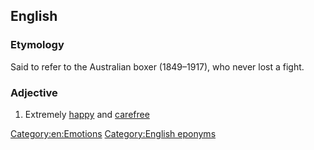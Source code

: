 ==English==

===Etymology===
Said to refer to the Australian boxer {{w|Larry Foley}} (1849–1917), who never lost a fight.

===Adjective===
{{head|en|adjective|head=(as) [[happy]] as [[Larry]]}}

# {{lb|en|simile}} Extremely [[happy]] and [[carefree]]

[[Category:en:Emotions]]
[[Category:English eponyms]]